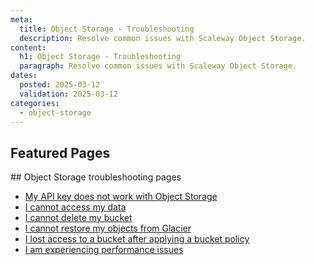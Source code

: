 ```yaml
---
meta:
  title: Object Storage - Troubleshooting
  description: Resolve common issues with Scaleway Object Storage.
content:
  h1: Object Storage - Troubleshooting
  paragraph: Resolve common issues with Scaleway Object Storage.
dates:
  posted: 2025-03-12
  validation: 2025-03-12
categories:
  - object-storage
---
```


<ProductHeader
  productName="Object Storage troubleshooting"
  productLogo="objectStorage"
  description="Resolve common issues with Scaleway Object Storage."
/>

## Featured Pages
<Grid>
    <DefaultCard 
      title="Object Storage FAQ"
      description="General information on Object Storage"
      url="/object-storage/faq"
      label="See more"
    />
    <DefaultCard 
      title="Bucket Policies Overview"
      description="Information and examples on Bucket policies."
      url="/object-storage/api-cli/bucket-policy/"
      label="See more"
    />
    <DefaultCard 
      title="API calls list"
      description="List of supported API calls."
      url="/object-storage/api-cli/using-api-call-list/"
      label="See more"
    />
</Grid>
<Grid>
    <DefaultCard 
      title="Optimize your Object Storage performance"
      description="Tips to optimize your deployment."
      url="/object-storage/reference-content/optimize-object-storage-performance/"
      label="See more"
    />
    <DefaultCard 
      title="Amazon S3 and IAM permissions equivalence"
      description="Authorized operations per permissions set."
      url="/object-storage/reference-content/s3-iam-permissions-equivalence/"
      label="See more"
    />
    <DefaultCard 
      title="Migrating data from one bucket to another"
      description="Transfer objects between two buckets."
      url="/object-storage/api-cli/migrating-buckets/"
      label="See more"
    />
</Grid>
## Object Storage troubleshooting pages 

- [My API key does not work with Object Storage](/object-storage/troubleshooting/api-key-does-not-work/)
- [I cannot access my data](/object-storage/troubleshooting/cannot-access-data/)
- [I cannot delete my bucket](/object-storage/troubleshooting/cannot-delete-bucket/)
- [I cannot restore my objects from Glacier](/object-storage/troubleshooting/cannot-restore-glacier/)
- [I lost access to a bucket after applying a bucket policy](/object-storage/troubleshooting/lost-bucket-access-bucket-policy/)
- [I am experiencing performance issues](/object-storage/troubleshooting/low-performance/)
